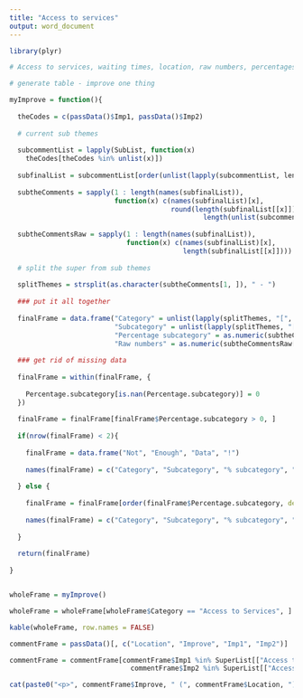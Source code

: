 ```yaml
---
title: "Access to services"
output: word_document
---
```


```r

library(plyr)

# Access to services, waiting times, location, raw numbers, percentages and verbatim

# generate table - improve one thing

myImprove = function(){
  
  theCodes = c(passData()$Imp1, passData()$Imp2)
  
  # current sub themes
  
  subcommentList = lapply(SubList, function(x)
    theCodes[theCodes %in% unlist(x)])
  
  subfinalList = subcommentList[order(unlist(lapply(subcommentList, length)), decreasing = TRUE)]
  
  subtheComments = sapply(1 : length(names(subfinalList)),
                          function(x) c(names(subfinalList)[x],
                                        round(length(subfinalList[[x]]) /
                                                length(unlist(subcommentList)) * 100, 1)))
  
  subtheCommentsRaw = sapply(1 : length(names(subfinalList)),
                             function(x) c(names(subfinalList)[x],
                                           length(subfinalList[[x]])))
  
  # split the super from sub themes
  
  splitThemes = strsplit(as.character(subtheComments[1, ]), " - ")
  
  ### put it all together
  
  finalFrame = data.frame("Category" = unlist(lapply(splitThemes, "[", 1)),
                          "Subcategory" = unlist(lapply(splitThemes, "[", 2)),
                          "Percentage subcategory" = as.numeric(subtheComments[2, ]),
                          "Raw numbers" = as.numeric(subtheCommentsRaw[2, ]))
  
  ### get rid of missing data
  
  finalFrame = within(finalFrame, {
    
    Percentage.subcategory[is.nan(Percentage.subcategory)] = 0
  })
  
  finalFrame = finalFrame[finalFrame$Percentage.subcategory > 0, ]
  
  if(nrow(finalFrame) < 2){
    
    finalFrame = data.frame("Not", "Enough", "Data", "!")
    
    names(finalFrame) = c("Category", "Subcategory", "% subcategory", "Raw count")
    
  } else {
    
    finalFrame = finalFrame[order(finalFrame$Percentage.subcategory, decreasing = TRUE),]
    
    names(finalFrame) = c("Category", "Subcategory", "% subcategory", "Raw count")
    
  }
  
  return(finalFrame)
  
}


wholeFrame = myImprove()

wholeFrame = wholeFrame[wholeFrame$Category == "Access to Services", ]

kable(wholeFrame, row.names = FALSE)

```

```r

commentFrame = passData()[, c("Location", "Improve", "Imp1", "Imp2")]

commentFrame = commentFrame[commentFrame$Imp1 %in% SuperList[["Access to Services"]] | 
                              commentFrame$Imp2 %in% SuperList[["Access to Services"]], ]

cat(paste0("<p>", commentFrame$Improve, " (", commentFrame$Location, ")", "</p>"))

```

